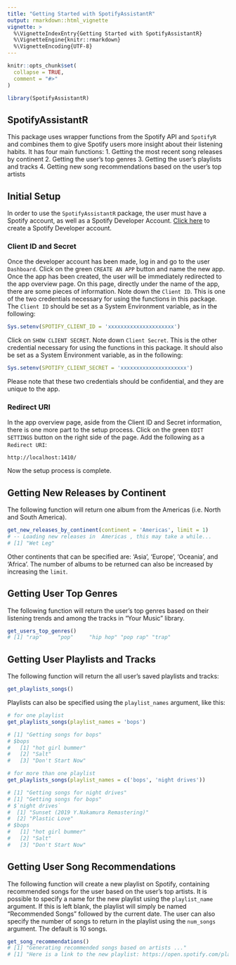 ```yaml
---
title: "Getting Started with SpotifyAssistantR"
output: rmarkdown::html_vignette
vignette: >
  %\VignetteIndexEntry{Getting Started with SpotifyAssistantR}
  %\VignetteEngine{knitr::rmarkdown}
  %\VignetteEncoding{UTF-8}
---
```


```r
knitr::opts_chunk$set(
  collapse = TRUE,
  comment = "#>"
)
```

```r
library(SpotifyAssistantR)
```

## SpotifyAssistantR
This package uses wrapper functions from the Spotify API and `SpotifyR` and combines them to give Spotify users more insight about their listening habits. It has four main functions:
1. Getting the most recent song releases by continent
2. Getting the user's top genres
3. Getting the user's playlists and tracks
4. Getting new song recommendations based on the user's top artists

## Initial Setup
In order to use the `SpotifyAssistantR` package, the user must have a Spotify account, as well as a Spotify Developer Account.
[Click here](https://developer.spotify.com/dashboard/login) to create a Spotify Developer account.

### Client ID and Secret
Once the developer account has been made, log in and go to the user `Dashboard`. 
Click on the green `CREATE AN APP` button and name the new app.
Once the app has been created, the user will be immediately redirected to the app overview page.
On this page, directly under the name of the app, there are some pieces of information.
Note down the `Client ID`. This is one of the two credentials necessary for using the functions in this package.
The `Client ID` should be set as a System Environment variable, as in the following:

```r
Sys.setenv(SPOTIFY_CLIENT_ID = 'xxxxxxxxxxxxxxxxxxxxx')
```

Click on `SHOW CLIENT SECRET`. Note down `Client Secret`. This is the other credential necessary 
for using the functions in this package. It should also be set as a System Environment variable, as in the following:

```r
Sys.setenv(SPOTIFY_CLIENT_SECRET = 'xxxxxxxxxxxxxxxxxxxxx')
```

Please note that these two credentials should be confidential, and they are unique to the app.

### Redirect URI
In the app overview page, aside from the Client ID and Secret information, there is one more part to the setup process.
Click on the green `EDIT SETTINGS` button on the right side of the page. Add the following as a `Redirect URI`:

`http://localhost:1410/` 

Now the setup process is complete.

## Getting New Releases by Continent
The following function will return one album from the Americas (i.e. North and South America).

```r
get_new_releases_by_continent(continent = 'Americas', limit = 1)
# -- Loading new releases in  Americas , this may take a while... 
# [1] "Wet Leg"
```

Other continents that can be specified are: 'Asia', 'Europe', 'Oceania', and 'Africa'. The
number of albums to be returned can also be increased by increasing the `limit`.

## Getting User Top Genres
The following function will return the user's top genres based on their listening trends and among the tracks in "Your Music" library.

```r
get_users_top_genres()
# [1] "rap"     "pop"     "hip hop" "pop rap" "trap"
```

## Getting User Playlists and Tracks
The following function will return the all user's saved playlists and tracks:

```r
get_playlists_songs()
```

Playlists can also be specified using the `playlist_names` argument, like this:

```r
# for one playlist
get_playlists_songs(playlist_names = 'bops')

# [1] "Getting songs for bops"
# $bops
#   [1] "hot girl bummer"                                          
#   [2] "Salt"                                                     
#   [3] "Don't Start Now"  

# for more than one playlist
get_playlists_songs(playlist_names = c('bops', 'night drives'))

# [1] "Getting songs for night drives"
# [1] "Getting songs for bops"
# $`night drives`
#  [1] "Sunset (2019 Y.Nakamura Remastering)"               
#  [2] "Plastic Love"
# $bops
#   [1] "hot girl bummer"                                          
#   [2] "Salt"                                                     
#   [3] "Don't Start Now"
```


## Getting User Song Recommendations
The following function will create a new playlist on Spotify, containing recommended songs for the user based on the user's top artists. It is possible to specify a name for the new playlist using the `playlist_name` argument. If this is left blank, the playlist will simply be named "Recommended Songs" followed by the current date. 
The user can also specify the number of songs to return in the playlist using the `num_songs` argument. The default is 10 songs.

```r
get_song_recommendations()
# [1] "Generating recommended songs based on artists ..."
# [1] "Here is a link to the new playlist: https://open.spotify.com/playlist/2CB2JEtHcraGS0GeEkzEUW"
```

